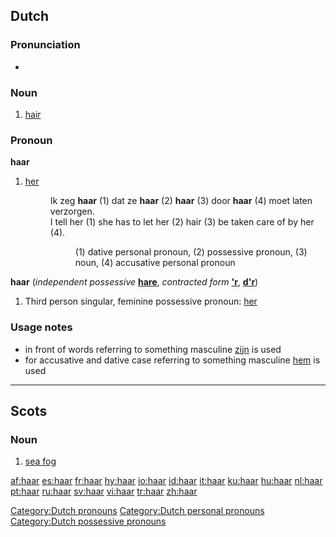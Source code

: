 {{see|Haar}}
{{wikipedia|dab=haar}}
==Dutch==

===Pronunciation===
*{{audio|Nl-haar.ogg|audio}}

===Noun===
{{nl-noun|g=n|haren|haartje}}

# [[hair]]

===Pronoun===
'''haar''' {{f}} {{context|personal|lang=nl}}

# [[her]]
#:Ik zeg '''haar''' (1) dat ze '''haar''' (2) '''haar''' (3) door '''haar''' (4) moet laten verzorgen.
#:I tell her (1) she has to let her (2) hair (3) be taken care of by her (4).
#::(1) dative personal pronoun, (2) possessive pronoun, (3) noun, (4) accusative personal pronoun

[[Category:Dutch pronouns]]
[[Category:Dutch personal pronouns]]

'''haar''' {{f}} {{context|dependent possessive}} (''independent possessive'' '''[[hare]]''', ''contracted form'' '''[['r]]''', '''[[d'r]]''')
# Third person singular, feminine possessive pronoun: [[her]]

===Usage notes===
* in front of words referring to something masculine [[zijn]] is used
* for accusative and dative case referring to something masculine [[hem]] is used

[[Category:Dutch possessive pronouns]]

----

==Scots==

===Noun===
{{sco-noun|-}}

# [[sea fog]]

[[af:haar]]
[[es:haar]]
[[fr:haar]]
[[hy:haar]]
[[io:haar]]
[[id:haar]]
[[it:haar]]
[[ku:haar]]
[[hu:haar]]
[[nl:haar]]
[[pt:haar]]
[[ru:haar]]
[[sv:haar]]
[[vi:haar]]
[[tr:haar]]
[[zh:haar]]